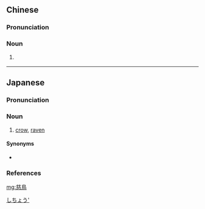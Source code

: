 {{also|慈鸟}}
==Chinese==
{{zh-forms|s=慈鸟}}

===Pronunciation===
{{zh-pron
|m=cíniǎo
|c=ci4 niu5
|cat=n
}}

===Noun===
{{zh-noun}}

# {{lb|zh|literary}} {{zh-alt-name|慈烏}}

----

==Japanese==
{{ja-kanjitab|じ|ちょう|yomi=o}}

===Pronunciation===
{{ja-pron|yomi=o|じちょう|acc=0|acc_ref=DJR|acc2=1|acc2_ref=DJR}}

===Noun===
{{ja-noun|じちょう|hhira=じてう}}

# [[crow]], [[raven]]

====Synonyms====
* {{ja-r|烏|からす}}

===References===
<references/>

[[Category:ja:Corvids|しちょう']]

[[mg:慈鳥]]